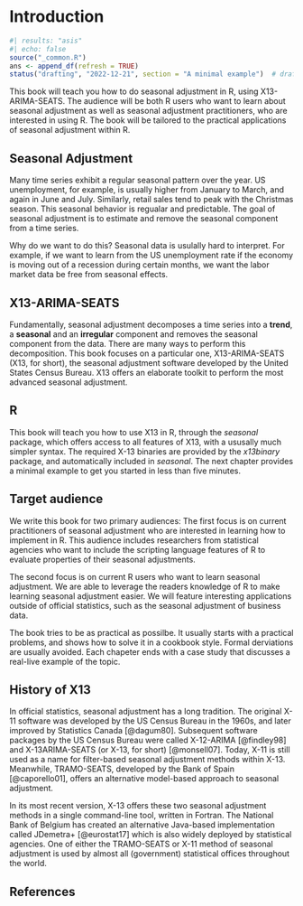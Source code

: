 # Introduction

```r
#| results: "asis"
#| echo: false
source("_common.R")
ans <- append_df(refresh = TRUE)
status("drafting", "2022-12-21", section = "A minimal example")  # drafting, polishing, complete
```

```{=html}
<!--
- What is Seasonal Adjustment?
- What is X-13ARIMA-SEATS (X13)?
- Who uses X13?
- Available alternatives in and outside of R (some topics are covered in chapter VI)
- Case Study: A use cases outside of official statistics: seasonal adjustment of business data
 -->
```
This book will teach you how to do seasonal adjustment in R, using X13-ARIMA-SEATS.
The audience will be both R users who want to learn about seasonal adjustment as well as seasonal adjustment practitioners, who are interested in using R.
The book will be tailored to the practical applications of seasonal adjustment within R.

## Seasonal Adjustment {.unnumbered}

Many time series exhibit a regular seasonal pattern over the year.
US unemployment, for example, is usually higher from January to March, and again in June and July.
Similarly, retail sales tend to peak with the Christmas season.
This seasonal behavior is regualar and predictable.
The goal of seasonal adjustment is to estimate and remove the seasonal component from a time series.

Why do we want to do this?
Seasonal data is usulally hard to interpret.
For example, if we want to learn from the US unemployment rate if the economy is moving out of a recession during certain months, we want the labor market data be free from seasonal effects.

## X13-ARIMA-SEATS {.unnumbered}

Fundamentally, seasonal adjustment decomposes a time series into a **trend**, a **seasonal** and an **irregular** component and removes the seasonal component from the data.
There are many ways to perform this decomposition.
This book focuses on a particular one, X13-ARIMA-SEATS (X13, for short), the seasonal adjustment software developed by the United States Census Bureau.
X13 offers an elaborate toolkit to perform the most advanced seasonal adjustment.

## R {.unnumbered}

This book will teach you how to use X13 in R, through the *seasonal* package, which offers access to all features of X13, with a ususally much simpler syntax.
The required X-13 binaries are provided by the *x13binary* package, and automatically included in *seasonal*.
The next chapter provides a minimal example to get you started in less than five minutes.

## Target audience {.unnumbered}

We write this book for two primary audiences: The first focus is on current practitioners of seasonal adjustment who are interested in learning how to implement in R.
This audience includes researchers from statistical agencies who want to include the scripting language features of R to evaluate properties of their seasonal adjustments.

The second focus is on current R users who want to learn seasonal adjustment.
We are able to leverage the readers knowledge of R to make learning seasonal adjustment easier.
We will feature interesting applications outside of official statistics, such as the seasonal adjustment of business data.

The book tries to be as practical as possilbe.
It usually starts with a practical problems, and shows how to solve it in a cookbook style.
Formal derviations are usually avoided.
Each chapeter ends with a case study that discusses a real-live example of the topic.

## History of X13 {.unnumbered}

In official statistics, seasonal adjustment has a long tradition.
The original X-11 software was developed by the US Census Bureau in the 1960s, and later improved by Statistics Canada [@dagum80].
Subsequent software packages by the US Census Bureau were called X-12-ARIMA [@findley98] and X-13ARIMA-SEATS (or X-13, for short) [@monsell07].
Today, X-11 is still used as a name for filter-based seasonal adjustment methods within X-13.
Meanwhile, TRAMO-SEATS, developed by the Bank of Spain [@caporello01], offers an alternative model-based approach to seasonal adjustment.

In its most recent version, X-13 offers these two seasonal adjustment methods in a single command-line tool, written in Fortran.
The National Bank of Belgium has created an alternative Java-based implementation called JDemetra+ [@eurostat17] which is also widely deployed by statistical agencies.
One of either the TRAMO-SEATS or X-11 method of seasonal adjustment is used by almost all (government) statistical offices throughout the world.

## References {.unnumbered}
